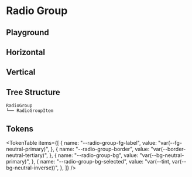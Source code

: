 



<Meta title="RadioGroup" of={RadioStories} />

# Radio Group

<ThemeSelect />

## Playground

<Canvas of={RadioStories.Default} />
<Controls />

## Horizontal

<Canvas of={RadioStories.Horizontal} />

## Vertical

<Canvas of={RadioStories.Vertical} />

## Tree Structure

```text
RadioGroup
└── RadioGroupItem
```

## Tokens

<TokenTable
  items={[
    {
      name: "--radio-group-fg-label",
      value: "var(--fg-neutral-primary)",
    },
    {
      name: "--radio-group-border",
      value: "var(--border-neutral-tertiary)",
    },
    {
      name: "--radio-group-bg",
      value: "var(--bg-neutral-primary)",
    },
    {
      name: "--radio-group-bg-selected",
      value: "var(--tint, var(--bg-neutral-inverse))",
    },
  ]}
/>

<Toaster className="sb-unstyled" position="bottom-right" />
